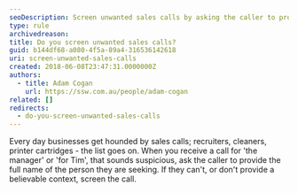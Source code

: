 ```yaml
---
seoDescription: Screen unwanted sales calls by asking the caller to provide the full name of the person they're seeking and verifying their context.
type: rule
archivedreason:
title: Do you screen unwanted sales calls?
guid: b144df68-a080-4f5a-89a4-316536142618
uri: screen-unwanted-sales-calls
created: 2018-06-08T23:47:31.0000000Z
authors:
  - title: Adam Cogan
    url: https://ssw.com.au/people/adam-cogan
related: []
redirects:
  - do-you-screen-unwanted-sales-calls
---
```


Every day businesses get hounded by sales calls; recruiters, cleaners, printer cartridges - the list goes on. When you receive a call for 'the manager' or 'for Tim', that sounds suspicious, ask the caller to provide the full name of the person they are seeking. If they can't, or don't provide a believable context, screen the call.
